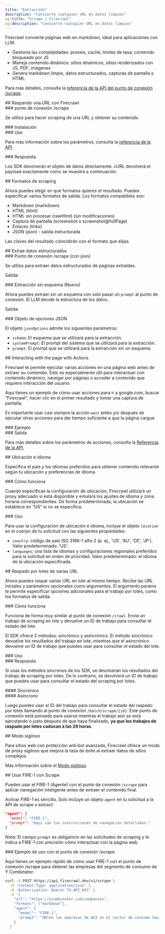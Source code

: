 ```yaml
---
title: "Extracción"
description: "Convierte cualquier URL en datos limpios"
og:title: "Scrape | Firecrawl"
og:description: "Convierte cualquier URL en datos limpios"
---
```



Firecrawl convierte páginas web en markdown, ideal para aplicaciones con LLM.

* Gestiona las complejidades: proxies, caché, límites de tasa, contenido bloqueado por JS
* Maneja contenido dinámico: sitios dinámicos, sitios renderizados con JS, PDF, imágenes
* Genera markdown limpio, datos estructurados, capturas de pantalla o HTML.

Para más detalles, consulta la [referencia de la API del punto de conexión /scrape](https://docs.firecrawl.dev/api-reference/endpoint/scrape).

<div id="scraping-a-url-with-firecrawl">
  ## Raspando una URL con Firecrawl
</div>

<div id="scrape-endpoint">
  ### punto de conexión /scrape
</div>

Se utiliza para hacer scraping de una URL y obtener su contenido.

<div id="installation">
  ### Instalación
</div>

<CodeGroup>
  <InstallationPython />

  <InstallationNode />

  <InstallationGo />

  <InstallationRust />
</CodeGroup>

<div id="usage">
  ### Uso
</div>

<CodeGroup>
  <ScrapePython />

  <ScrapeNode />

  <ScrapeGo />

  <ScrapeRust />

  <ScrapeCURL />
</CodeGroup>

Para más información sobre los parámetros, consulta la [referencia de la API](https://docs.firecrawl.dev/api-reference/endpoint/scrape).

<div id="response">
  ### Respuesta
</div>

Los SDK devolverán el objeto de datos directamente. cURL devolverá el payload exactamente como se muestra a continuación.

<ScrapeResponse />

<div id="scrape-formats">
  ## Formatos de scraping
</div>

Ahora puedes elegir en qué formatos quieres el resultado. Puedes especificar varios formatos de salida. Los formatos compatibles son:

* Markdown (markdown)
* HTML (html)
* HTML sin procesar (rawHtml) (sin modificaciones)
* Captura de pantalla (screenshot o screenshot@fullPage)
* Enlaces (links)
* JSON (json) - salida estructurada

Las claves del resultado coincidirán con el formato que elijas.

<div id="extract-structured-data">
  ## Extrae datos estructurados
</div>

<div id="scrape-with-json-endpoint">
  ### Punto de conexión /scrape (con json)
</div>

Se utiliza para extraer datos estructurados de páginas extraídas.

<CodeGroup>
  <ExtractPython />

  <ExtractNode />

  <ExtractCURL />
</CodeGroup>

Salida:

<ExtractOutput />

<div id="extracting-without-schema-new">
  ### Extracción sin esquema (Nuevo)
</div>

Ahora puedes extraer sin un esquema con solo pasar un `prompt` al punto de conexión. El LLM decide la estructura de los datos.

<CodeGroup>
  <ExtractNoSchemaCURL />
</CodeGroup>

Salida:

<ExtractNoSchemaOutput />

<div id="json-options-object">
  ### Objeto de opciones JSON
</div>

El objeto `jsonOptions` admite los siguientes parámetros:

* `schema`: El esquema que se utilizará para la extracción.
* `systemPrompt`: El prompt del sistema que se utilizará para la extracción.
* `prompt`: El prompt que se utilizará para la extracción sin un esquema.

<div id="interacting-with-the-page-with-actions">
  ## Interacting with the page with Actions
</div>

Firecrawl te permite ejecutar varias acciones en una página web antes de extraer su contenido. Esto es especialmente útil para interactuar con contenido dinámico, navegar por páginas o acceder a contenido que requiere interacción del usuario.

Aquí tienes un ejemplo de cómo usar acciones para ir a google.com, buscar “Firecrawl”, hacer clic en el primer resultado y tomar una captura de pantalla.

Es importante usar casi siempre la acción `wait` antes y/o después de ejecutar otras acciones para dar tiempo suficiente a que la página cargue.

<div id="example">
  ### Ejemplo
</div>

<CodeGroup>
  <ScrapeActionsPython />

  <ScrapeActionsNode />

  <ScrapeActionsCURL />
</CodeGroup>

<div id="output">
  ### Salida
</div>

<CodeGroup>
  <ScrapeActionsOutput />
</CodeGroup>

Para más detalles sobre los parámetros de acciones, consulta la [Referencia de la API](https://docs.firecrawl.dev/api-reference/endpoint/scrape).

<div id="location-and-language">
  ## Ubicación e idioma
</div>

Especifica el país y los idiomas preferidos para obtener contenido relevante según tu ubicación y preferencias de idioma.

<div id="how-it-works">
  ### Cómo funciona
</div>

Cuando especificas la configuración de ubicación, Firecrawl utilizará un proxy adecuado si está disponible y emulará los ajustes de idioma y zona horaria correspondientes. De forma predeterminada, la ubicación se establece en “US” si no se especifica.

<div id="usage">
  ### Uso
</div>

Para usar la configuración de ubicación e idioma, incluye el objeto `location` en el cuerpo de tu solicitud con las siguientes propiedades:

* `country`: código de país ISO 3166-1 alfa-2 (p. ej., &#39;US&#39;, &#39;AU&#39;, &#39;DE&#39;, &#39;JP&#39;). Valor predeterminado: &#39;US&#39;.
* `languages`: una lista de idiomas y configuraciones regionales preferidos para la solicitud en orden de prioridad. Valor predeterminado: el idioma de la ubicación especificada.

<CodeGroup>
  <ScrapeLocationPython />

  <ScrapeLocationNode />

  <ScrapeLocationCURL />
</CodeGroup>

<div id="batch-scraping-multiple-urls">
  ## Raspado por lotes de varias URL
</div>

Ahora puedes raspar varias URL en lote al mismo tiempo. Recibe las URL iniciales y parámetros opcionales como argumentos. El argumento params te permite especificar opciones adicionales para el trabajo por lotes, como los formatos de salida.

<div id="how-it-works">
  ### Cómo funciona
</div>

Funciona de forma muy similar al punto de conexión `/crawl`. Envía un trabajo de scraping en lote y devuelve un ID de trabajo para consultar el estado del lote.

El SDK ofrece 2 métodos: sincrónico y asincrónico. El método sincrónico devuelve los resultados del trabajo en lote, mientras que el asincrónico devuelve un ID de trabajo que puedes usar para consultar el estado del lote.

<div id="usage">
  ### Uso
</div>

<CodeGroup>
  <BatchScrapePython />

  <BatchScrapeNode />

  <BatchScrapeCURL />
</CodeGroup>

<div id="response">
  ### Respuesta
</div>

Si usas los métodos síncronos de los SDK, se devolverán los resultados del trabajo de scraping por lotes. De lo contrario, se devolverá un ID de trabajo que puedes usar para consultar el estado del scraping por lotes.

<div id="synchronous">
  #### Sincrónico
</div>

<BatchScrapeOutput />

<div id="asynchronous">
  #### Asíncrono
</div>

Luego puedes usar el ID del trabajo para consultar el estado del raspado por lotes llamando al punto de conexión `/batch/scrape/{id}`. Este punto de conexión está pensado para usarse mientras el trabajo aún se está ejecutando o justo después de que haya finalizado, **ya que los trabajos de raspado por lotes caducan a las 24 horas**.

<BatchScrapeAsyncOutput />

<div id="stealth-mode">
  ## Modo sigiloso
</div>

Para sitios web con protección anti‑bot avanzada, Firecrawl ofrece un modo de proxy sigiloso que mejora la tasa de éxito al extraer datos de sitios complejos.

Más información sobre el [Modo sigiloso](/es/features/stealth-mode).

<div id="using-fire-1-with-scrape">
  ## Usar FIRE-1 con Scrape
</div>

Puedes usar el FIRE-1 (Agente) con el punto de conexión `/scrape` para aplicar navegación inteligente antes de extraer el contenido final.

Activar FIRE-1 es sencillo. Solo incluye un objeto `agent` en tu solicitud a la API de scrape o extract:

```json
"agent": {
  "model": "FIRE-1",
  "prompt": "Aquí van tus instrucciones de navegación detalladas."
}
```

*Nota:* El campo `prompt` es obligatorio en las solicitudes de scraping y le indica a FIRE-1 con precisión cómo interactuar con la página web.

<div id="example-usage-with-scrape-endpoint">
  ### Ejemplo de uso con el punto de conexión /scrape
</div>

Aquí tienes un ejemplo rápido de cómo usar FIRE-1 con el punto de conexión /scrape para obtener las empresas del segmento de consumo de Y Combinator:

```bash
curl -X POST https://api.firecrawl.dev/v1/scrape \
  -H 'Content-Type: application/json' \
  -H 'Authorization: Bearer TU_API_KEY' \
  -d '{
    "url": "https://ycombinator.com/companies",
    "formats": ["markdown"],
    "agent": {
      "model": "FIRE-1",
      "prompt": "Obtén las empresas de W22 en el sector de consumo haciendo clic en los botones correspondientes"
    }
  }'
```
